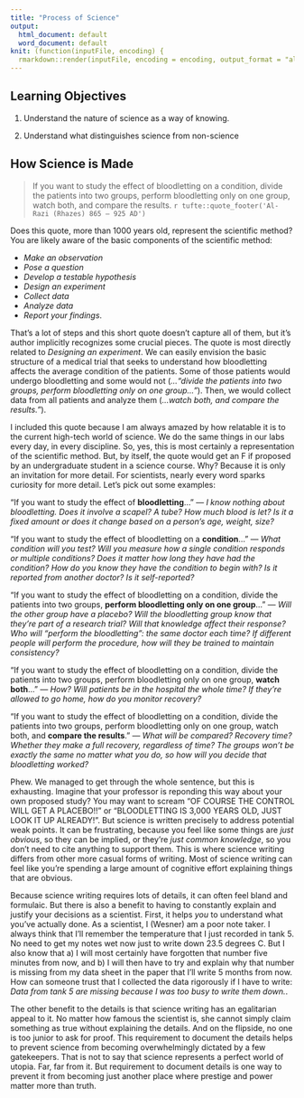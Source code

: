 ```yaml
---
title: "Process of Science"
output:
  html_document: default
  word_document: default
knit: (function(inputFile, encoding) {
  rmarkdown::render(inputFile, encoding = encoding, output_format = "all") })
---
```


## Learning Objectives

1. Understand the nature of science as a way of knowing.

2. Understand what distinguishes science from non-science

## How Science is Made

>If you want to study the effect of bloodletting on a condition, divide the patients into two groups, perform bloodletting only on one group, watch both, and compare the results.
> `r tufte::quote_footer('Al-Razi (Rhazes) 865 – 925 AD')`

Does this quote, more than 1000 years old, represent the scientific method? You are likely aware of the basic components of the scientific method:

+ *Make an observation*
+ *Pose a question*
+ *Develop a testable hypothesis*
+ *Design an experiment*
+ *Collect data*
+ *Analyze data*
+ *Report your findings*. 

That's a lot of steps and this short quote doesn't capture all of them, but it's author implicitly recognizes some crucial pieces. The quote is most directly related to *Designing an experiment*. We can easily envision the basic structure of a medical trial that seeks to understand how bloodletting affects the average condition of the patients. Some of those patients would undergo bloodletting and some would not (*..."divide the patients into two groups, perform bloodletting only on one group..."*). Then, we would collect data from all patients and analyze them (*...watch both, and compare the results."*).

I included this quote because I am always amazed by how relatable it is to the current high-tech world of science. We do the same things in our labs every day, in every discipline. So, yes, this is most certainly a representation of the scientific method. But, by itself, the quote would get an F if proposed by an undergraduate student in a science course. Why? Because it is only an invitation for more detail. For scientists, nearly every word sparks curiosity for more detail. Let's pick out some examples:

"If you want to study the effect of **bloodletting**..." --- *I know nothing about bloodletting. Does it involve a scapel? A tube? How much blood is let? Is it a fixed amount or does it change based on a person's age, weight, size?*

"If you want to study the effect of bloodletting on a **condition**..." --- *What condition will you test? Will you measure how a single condition responds or multiple conditions? Does it matter how long they have had the condition? How do you know they have the condition to begin with? Is it reported from another doctor? Is it self-reported?*

"If you want to study the effect of bloodletting on a condition, divide the patients into two groups, **perform bloodletting only on one group**..." --- *Will the other group have a placebo? Will the bloodletting group know that they're part of a research trial? Will that knowledge affect their response? Who will "perform the bloodletting": the same doctor each time? If different people will perform the procedure, how will they be trained to maintain consistency?*

"If you want to study the effect of bloodletting on a condition, divide the patients into two groups, perform bloodletting only on one group, **watch both**..." --- *How? Will patients be in the hospital the whole time? If they're allowed to go home, how do you monitor recovery?*

"If you want to study the effect of bloodletting on a condition, divide the patients into two groups, perform bloodletting only on one group, watch both, and **compare the results**." --- *What will be compared? Recovery time? Whether they make a full recovery, regardless of time? The groups won't be exactly the same no matter what you do, so how will you decide that bloodletting worked?*

Phew. We managed to get through the whole sentence, but this is exhausting. Imagine that your professor is reponding this way about your own proposed study? You may want to scream "OF COURSE THE CONTROL WILL GET A PLACEBO!!" or "BLOODLETTING IS 3,000 YEARS OLD, JUST LOOK IT UP ALREADY!". But science is written precisely to address potential weak points. It can be frustrating, because you feel like some things are *just obvious*, so they can be implied, or they're *just common knowledge*, so you don't need to cite anything to support them. This is where science writing differs from other more casual forms of writing. Most of science writing can feel like you're spending a large amount of cognitive effort explaining things that are obvious. 

Because science writing requires lots of details, it can often feel bland and formulaic. But there is also a benefit to having to constantly explain and justify your decisions as a scientist. First, it helps *you* to understand what you've actually done. As a scientist, I (Wesner) am a poor note taker. I always think that I'll remember the temperature that I just recorded in tank 5. No need to get my notes wet now just to write down 23.5 degrees C. But I also know that a) I will most certainly have forgotten that number five minutes from now, and b) I will then have to try and explain why that number is missing from my data sheet in the paper that I'll write 5 months from now. How can someone trust that I collected the data rigorously if I have to write: *Data from tank 5 are missing because I was too busy to write them down.*. 

The other benefit to the details is that science writing has an egalitarian appeal to it. No matter how famous the scientist is, she cannot simply claim something as true without explaining the details. And on the flipside, no one is too junior to ask for proof. This requirement to document the details helps to prevent science from becoming overwhelmingly dictated by a few gatekeepers. That is not to say that science represents a perfect world of utopia. Far, far from it. But requirement to document details is one way to prevent it from becoming just another place where prestige and power matter more than truth.